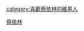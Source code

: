 {{Userbox
  |border-c = #000000
  |border-s = 1
  |id-c     = #FFFFFF
  |id-s     = 12
  |id-fc    = #000000
  |info-c   = #ff69b4
  |info-s   = 10
  |info-fc  = #FFFF
  |id       = [[File:蔡依林出席王国大帝全球巡回赛现场 cropped (cropped).jpg |x55px]]
  |info     = 這個用戶是'''[[蔡依林]]'''的歌迷。
}}
<includeonly>[[category:喜歡蔡依林的維基人]]</includeonly>
<noinclude>[[Category:藝人用戶框模板|蔡依林]]</noinclude>
